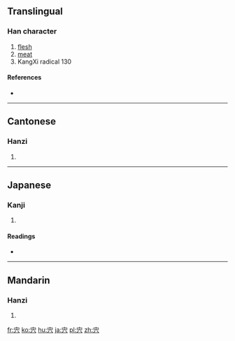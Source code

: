 {{also|肉}}
==Translingual==

===Han character===
{{Han char|rn=40|rad=宀|as=04|sn=7|four=|canj=JYC|ids=⿱宀六}}

# [[flesh]]
# [[meat]]
# KangXi radical 130

====References====
* {{Han ref|kx=0282.180|dkj=07084|dj=0556.050|hdz=20917.070|uh=5B8D|ud=23437}}

----

==Cantonese==

===Hanzi===
{{yue-hanzi|jyut=[[juk6]]|y=yuk6}}

# {{defn|lang=yue|sort=宀04}}

----

==Japanese==

===Kanji===
{{ja-kanji|grade=|rs=宀04}}

# {{defn|lang=ja|sort=宀04}}

====Readings====
* {{ja-readings|on=[[にく]] (niku)|kun=[[しし]] (shishi)}}

----

==Mandarin==

===Hanzi===
{{cmn-hanzi|pin=[[ròu]] ([[rou4]])|wg=jou<sup>4</sup>}}

# {{defn|lang=cmn|sort=宀04}}

[[fr:宍]]
[[ko:宍]]
[[hu:宍]]
[[ja:宍]]
[[pl:宍]]
[[zh:宍]]